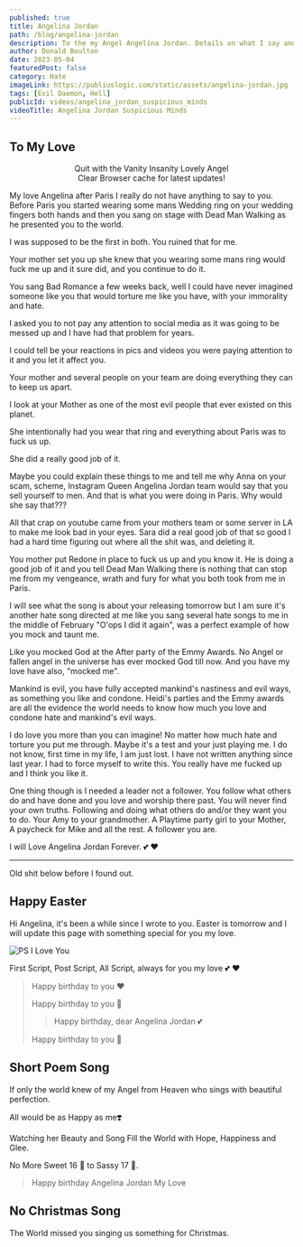 ```yaml
---
published: true
title: Angelina Jordan
path: /blog/angelina-jordan
description: To the my Angel Angelina Jordan. Details on what I say and why I say it. I trust you and have no worries.
author: Donald Boulton
date: 2023-05-04
featuredPost: false
category: Hate
imageLink: https://publiuslogic.com/static/assets/angelina-jordan.jpg
tags: [Evil Daemon, Hell]
publicId: videos/angelina_jordan_suspicious_minds
videoTitle: Angelina Jordan Suspicious Minds
---
```


## To My Love

<Center>Quit with the Vanity Insanity Lovely Angel</Center>

<Modal dialogTitle="Angelina Jordan" dialogContent="Seeing if you were paying attention Love, I need to know where you stand. as well as where others, may stand. I found out how good you are.">

<Center>Clear Browser cache for latest updates!</Center>

<YouTube youTubeId="0L_HmOWjoL8" autoPlay="true" />

</Modal> 

My love Angelina after Paris I really do not have anything to say to you. Before Paris you started wearing some mans Wedding ring on your wedding fingers both hands and then you sang on stage with Dead Man Walking as he presented you to the world. 

I was supposed to be the first in both. You ruined that for me. 

Your mother set you up she knew that you wearing some mans ring would fuck me up and it sure did, and you continue to do it. 

You sang Bad Romance a few weeks back, well I could have never imagined someone like you that would torture me like you have, with your immorality and hate. 

I asked you to not pay any attention to social media as it was going to be messed up and I have had that problem for years. 

I could tell be your reactions in pics and videos you were paying attention to it and you let it affect you. 

Your mother and several people on your team are doing everything they can to keep us apart. 

I look at your Mother as one of the most evil people that ever existed on this planet. 

She intentionally had you wear that ring and everything about Paris was to fuck us up. 

She did a really good job of it. 

Maybe you could explain these things to me and tell me why Anna on your scam, scheme, Instagram Queen Angelina Jordan team would say that you sell yourself to men. And that is what you were doing in Paris. Why would she say that???

All that crap on youtube came from your mothers team or some server in LA to make me look bad in your eyes. Sara did a real good job of that so good I had a hard time figuring out where all the shit was, and deleting it.

You mother put Redone in place to fuck us up and you know it. He is doing a good job of it and you tell Dead Man Walking there is nothing that can stop me from my vengeance, wrath and fury for what you both took from me in Paris.

I will see what the song is about your releasing tomorrow but I am sure it's another hate song directed at me like you sang several hate songs to me in the middle of February "O'ops I did it again", was a perfect example of how you mock and taunt me.

Like you mocked God at the After party of the Emmy Awards. No Angel or fallen angel in the universe has ever mocked God till now. And you have my love have also, "mocked me".

Mankind is evil, you have fully accepted mankind's nastiness and evil ways, as something you like and condone. Heidi's parties and the Emmy awards are all the evidence the world needs to know how much you love and condone hate and mankind's evil ways.

I do love you more than you can imagine! No matter how much hate and torture you put me through. Maybe it's a test and your just playing me. I do not know, first time in my life, I am just lost. I have not written anything since last year. I had to force myself to write this. You really have me fucked up and I think you like it.

One thing though is I needed a leader not a follower. You follow what others do and have done and you love and worship there past. You will never find your own truths. Following and doing what others do and/or they want you to do. Your Amy to your grandmother. A Playtime party girl to your Mother, A paycheck for Mike and all the rest. A follower you are.

I will Love Angelina Jordan Forever. 💕 ❤️

<hr />

Old shit below before I found out. 

## Happy Easter

Hi Angelina, it's been a while since I wrote to you. Easter is tomorrow and I will update this page with something special for you my love.

![PS I Love You](../../../static/images/angie/ps-i-love-you.jpg)

First Script, Post Script, All Script, always for you my love 💕 ❤️

<SingleAccordion label='Queen Angelina Birthday'>

> Happy birthday to you ❤️
>
> Happy birthday to you 🎈
>
> > Happy birthday, dear Angelina Jordan 💕
>
> Happy birthday to you 🎂

## Short Poem Song

If only the world knew of my Angel from Heaven who sings with beautiful perfection. 

All would be as Happy as me❣️ 

Watching her Beauty and Song Fill the World with Hope, Happiness and Glee.

No More Sweet 16 🧁 to Sassy 17 💁.

> Happy birthday Angelina Jordan My Love

</SingleAccordion>

## No Christmas Song

<SingleAccordion label='Christmas Song'>

The World missed you singing us something for Christmas. 

</SingleAccordion >

<WavyHr className="mt-1 mb-1 text-wine-300" />
